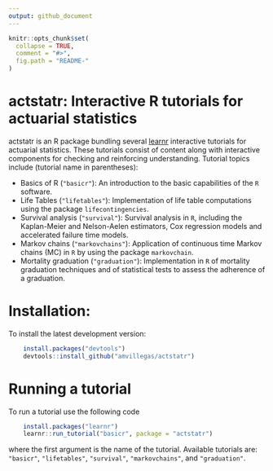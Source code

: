```yaml
---
output: github_document
---
```


<!-- README.md is generated from README.Rmd. Please edit that file -->

```r
knitr::opts_chunk$set(
  collapse = TRUE,
  comment = "#>",
  fig.path = "README-"
)
```

actstatr: Interactive R tutorials for actuarial statistics
===========================================================

actstatr is an R package bundling several [learnr](https://rstudio.github.io/learnr/index.html) interactive tutorials for actuarial statistics. These tutorials consist of content along with interactive components for checking and reinforcing understanding. Tutorial topics include (tutorial name in parentheses):

- Basics of R (`"basicr"`): An introduction to the basic capabilities of the `R` software.
- Life Tables (`"lifetables"`): Implementation of life table  computations using the package `lifecontingencies`.
- Survival analysis (`"survival"`): Survival analysis in `R`, including the Kaplan-Meier and Nelson-Aelen estimators, Cox regression models and accelerated failure time models.
- Markov chains (`"markovchains"`): Application of continuous time Markov chains (MC) in `R` by using the package `markovchain`.
- Mortality graduation (`"graduation"`): Implementation in `R` of mortality graduation techniques and of statistical tests to assess the adherence of a graduation.

# Installation:

To install the latest development version: 

```R
    install.packages("devtools")
    devtools::install_github("amvillegas/actstatr")
````

# Running a tutorial

To run a tutorial use the following code

```R
    install.packages("learnr")
    learnr::run_tutorial("basicr", package = "actstatr")
````
where the first argument is the name of the tutorial. Available tutorials are: `"basicr"`, `"lifetables"`, `"survival"`, `"markovchains"`, and `"graduation"`.
